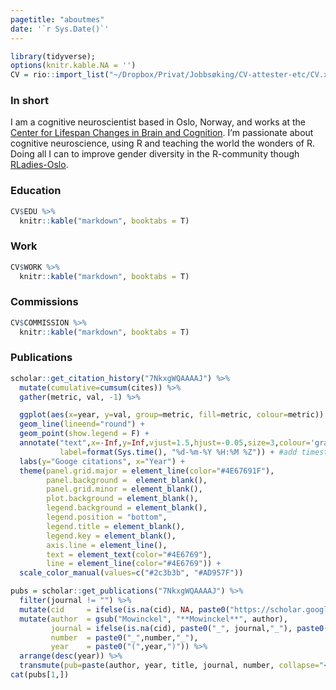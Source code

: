 ```yaml
---
pagetitle: "aboutmes"
date: '`r Sys.Date()`'
---
```

 
```r
library(tidyverse);
options(knitr.kable.NA = '')
CV = rio::import_list("~/Dropbox/Privat/Jobbsøking/CV-attester-etc/CV.xlsx")
```

### In short
I am a cognitive neuroscientist based in Oslo, Norway, and works at the [Center for Lifespan Changes in Brain and Cognition](www.oslobrains.no). I'm passionate about cognitive neuroscience, using R and teaching the world the wonders of R. Doing all I can to improve gender diversity in the R-community though [RLadies-Oslo](https://twitter.com/RLadies_Oslo).


### Education  
```r
CV$EDU %>% 
  knitr::kable("markdown", booktabs = T)

```
### Work  
```r
CV$WORK %>% 
  knitr::kable("markdown", booktabs = T)
```
### Commissions  
```r
CV$COMMISSION %>% 
  knitr::kable("markdown", booktabs = T)
```


### Publications  
```r
scholar::get_citation_history("7NkxgWQAAAAJ") %>% 
  mutate(cumulative=cumsum(cites)) %>% 
  gather(metric, val, -1) %>% 

  ggplot(aes(x=year, y=val, group=metric, fill=metric, colour=metric)) + 
  geom_line(lineend="round") + 
  geom_point(show.legend = F) +
  annotate("text",x=-Inf,y=Inf,vjust=1.5,hjust=-0.05,size=3,colour='gray',
           label=format(Sys.time(), "%d-%m-%Y %H:%M %Z")) + #add timestamp for the update
  labs(y="Googe citations", x="Year") +
  theme(panel.grid.major = element_line(color="#4E67691F"),
        panel.background =  element_blank(),
        panel.grid.minor = element_blank(),
        plot.background = element_blank(), 
        legend.background = element_blank(),
        legend.position = "bottom",
        legend.title = element_blank(),
        legend.key = element_blank(),
        axis.line = element_line(),
        text = element_text(color="#4E6769"),
        line = element_line(color="#4E6769")) +
  scale_color_manual(values=c("#2c3b3b", "#AD957F"))

```


```r
pubs = scholar::get_publications("7NkxgWQAAAAJ") %>% 
  filter(journal != "") %>% 
  mutate(cid     = ifelse(is.na(cid), NA, paste0("https://scholar.google.no/scholar?oi=bibs&hl=en&cluster=", cid))) %>% 
  mutate(author  = gsub("Mowinckel", "**Mowinckel**", author), 
         journal = ifelse(is.na(cid), paste0("_", journal,"_"), paste0("[_", journal,"_](", cid, ")")), 
         number  = paste0("_",number,"_"),
         year    = paste0("(",year,")")) %>% 
  arrange(desc(year)) %>% 
  transmute(pub=paste(author, year, title, journal, number, collapse="<br><br>")) 
cat(pubs[1,])

```

